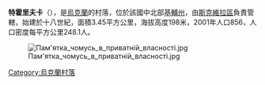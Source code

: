 {{coord|49|41|30|N|29|45|56|E|scale:30000|display=title}}

'''特霍里夫卡'''（{{lang-uk|Тхорівка}}），是[[烏克蘭|烏克蘭]]的村落，位於該國中北部[[基輔州|基輔州]]，由[[斯克維拉區|斯克維拉區]]負責管轄，始建於十八世紀，面積3.45平方公里，海拔高度198米，2001年人口856，人口密度每平方公里248.1人。

[[Image:Пам'ятка_чомусь_в_приватній_власності.jpg|right]]

{{Ukraine-geo-stub}}
[[Category:烏克蘭村落|Category:烏克蘭村落]]